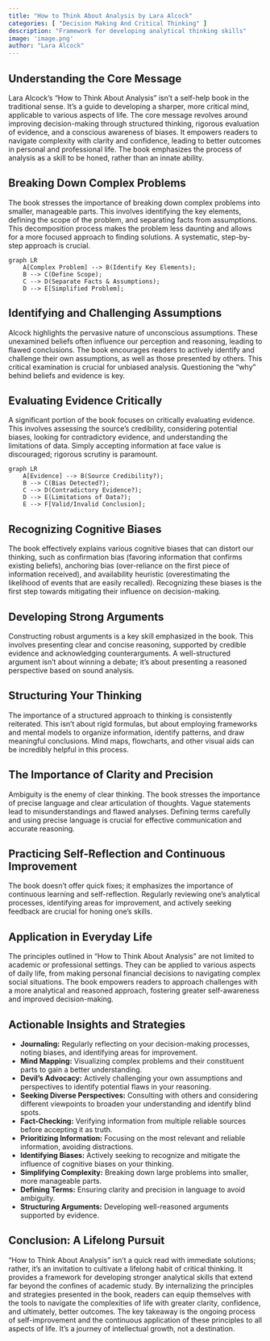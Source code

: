 ```yaml
---
title: "How to Think About Analysis by Lara Alcock"
categories: [ "Decision Making And Critical Thinking" ]
description: "Framework for developing analytical thinking skills"
image: 'image.png'
author: "Lara Alcock"
---
```

## Understanding the Core Message

Lara Alcock's "How to Think About Analysis" isn't a self-help book in the traditional sense. It's a guide to developing a sharper, more critical mind, applicable to various aspects of life.  The core message revolves around improving decision-making through structured thinking, rigorous evaluation of evidence, and a conscious awareness of biases.  It empowers readers to navigate complexity with clarity and confidence, leading to better outcomes in personal and professional life.  The book emphasizes the process of analysis as a skill to be honed, rather than an innate ability.


## Breaking Down Complex Problems

The book stresses the importance of breaking down complex problems into smaller, manageable parts.  This involves identifying the key elements, defining the scope of the problem, and separating facts from assumptions.  This decomposition process makes the problem less daunting and allows for a more focused approach to finding solutions.  A systematic, step-by-step approach is crucial.

```mermaid
graph LR
    A[Complex Problem] --> B(Identify Key Elements);
    B --> C(Define Scope);
    C --> D(Separate Facts & Assumptions);
    D --> E[Simplified Problem];
```

## Identifying and Challenging Assumptions

Alcock highlights the pervasive nature of unconscious assumptions. These unexamined beliefs often influence our perception and reasoning, leading to flawed conclusions. The book encourages readers to actively identify and challenge their own assumptions, as well as those presented by others.  This critical examination is crucial for unbiased analysis.  Questioning the "why" behind beliefs and evidence is key.


## Evaluating Evidence Critically

A significant portion of the book focuses on critically evaluating evidence.  This involves assessing the source's credibility, considering potential biases, looking for contradictory evidence, and understanding the limitations of data.  Simply accepting information at face value is discouraged; rigorous scrutiny is paramount.

```mermaid
graph LR
    A[Evidence] --> B(Source Credibility?);
    B --> C(Bias Detected?);
    C --> D(Contradictory Evidence?);
    D --> E(Limitations of Data?);
    E --> F[Valid/Invalid Conclusion];
```


## Recognizing Cognitive Biases

The book effectively explains various cognitive biases that can distort our thinking, such as confirmation bias (favoring information that confirms existing beliefs), anchoring bias (over-reliance on the first piece of information received), and availability heuristic (overestimating the likelihood of events that are easily recalled). Recognizing these biases is the first step towards mitigating their influence on decision-making.


## Developing Strong Arguments

Constructing robust arguments is a key skill emphasized in the book.  This involves presenting clear and concise reasoning, supported by credible evidence and acknowledging counterarguments.  A well-structured argument isn't about winning a debate; it's about presenting a reasoned perspective based on sound analysis.


## Structuring Your Thinking

The importance of a structured approach to thinking is consistently reiterated. This isn't about rigid formulas, but about employing frameworks and mental models to organize information, identify patterns, and draw meaningful conclusions.  Mind maps, flowcharts, and other visual aids can be incredibly helpful in this process.


## The Importance of Clarity and Precision

Ambiguity is the enemy of clear thinking.  The book stresses the importance of precise language and clear articulation of thoughts.  Vague statements lead to misunderstandings and flawed analyses.  Defining terms carefully and using precise language is crucial for effective communication and accurate reasoning.


## Practicing Self-Reflection and Continuous Improvement

The book doesn't offer quick fixes; it emphasizes the importance of continuous learning and self-reflection. Regularly reviewing one's analytical processes, identifying areas for improvement, and actively seeking feedback are crucial for honing one's skills.


## Application in Everyday Life

The principles outlined in "How to Think About Analysis" are not limited to academic or professional settings.  They can be applied to various aspects of daily life, from making personal financial decisions to navigating complex social situations.  The book empowers readers to approach challenges with a more analytical and reasoned approach, fostering greater self-awareness and improved decision-making.


## Actionable Insights and Strategies

* **Journaling:**  Regularly reflecting on your decision-making processes, noting biases, and identifying areas for improvement.
* **Mind Mapping:** Visualizing complex problems and their constituent parts to gain a better understanding.
* **Devil's Advocacy:**  Actively challenging your own assumptions and perspectives to identify potential flaws in your reasoning.
* **Seeking Diverse Perspectives:**  Consulting with others and considering different viewpoints to broaden your understanding and identify blind spots.
* **Fact-Checking:**  Verifying information from multiple reliable sources before accepting it as truth.
* **Prioritizing Information:** Focusing on the most relevant and reliable information, avoiding distractions.
* **Identifying Biases:**  Actively seeking to recognize and mitigate the influence of cognitive biases on your thinking.
* **Simplifying Complexity:**  Breaking down large problems into smaller, more manageable parts.
* **Defining Terms:**  Ensuring clarity and precision in language to avoid ambiguity.
* **Structuring Arguments:**  Developing well-reasoned arguments supported by evidence.


## Conclusion:  A Lifelong Pursuit

"How to Think About Analysis" isn't a quick read with immediate solutions; rather, it's an invitation to cultivate a lifelong habit of critical thinking.  It provides a framework for developing stronger analytical skills that extend far beyond the confines of academic study.  By internalizing the principles and strategies presented in the book, readers can equip themselves with the tools to navigate the complexities of life with greater clarity, confidence, and ultimately, better outcomes. The key takeaway is the ongoing process of self-improvement and the continuous application of these principles to all aspects of life.  It's a journey of intellectual growth, not a destination.


